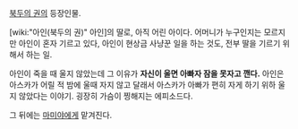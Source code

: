 [[북두의 권]]의 등장인물.

[wiki:"아인(북두의 권)" 아인]의 딸로, 아직 어린 아이다.
어머니가 누구인지는 모르지만 아인이 혼자 기르고 있다, 아인이 현상금 사냥꾼 일을 하는 것도, 전부 딸을 기르기 위해서 하는 일. 

아인이 죽을 때 울지 않았는데 그 이유가 '''자신이 울면 아빠자 잠을 못자고 깬다.''' 아인은 아스카가 어릴 적 밤에 울때 자지 않고 달래서 아스카가 아빠가 편히 자게 하기 위하 울지 않았다는 이야기. 굉장히 가슴이 찡해지는 에피소드다.

그 뒤에는 [[마미야]]에게 맡겨진다.

